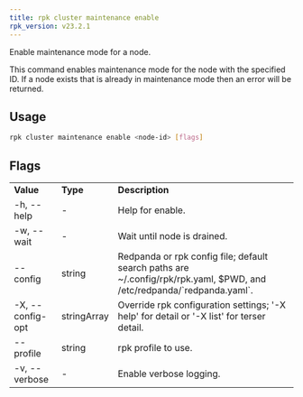 ```yaml
---
title: rpk cluster maintenance enable
rpk_version: v23.2.1
---
```


<head>
  <meta name="title" content="rpk cluster maintenance enable | Redpanda Docs" />
  <meta name="description" content="rpk cluster maintenance enable" />
  <link rel="canonical" href="https://docs.redpanda.com/docs/reference/rpk/rpk-cluster/rpk-cluster-maintenance-enable/" />
</head>

Enable maintenance mode for a node.

This command enables maintenance mode for the node with the specified ID. If a
node exists that is already in maintenance mode then an error will be returned.

## Usage

```bash
rpk cluster maintenance enable <node-id> [flags]
```

## Flags

<table>
  <tbody>
    <tr>
      <td>
        <strong>Value</strong>
      </td>
      <td>
        <strong>Type</strong>
      </td>
      <td>
        <strong>Description</strong>
      </td>
    </tr>
    <tr>
      <td>-h, --help</td>
      <td>-</td>
      <td>Help for enable.</td>
    </tr>
    <tr>
      <td>-w, --wait</td>
      <td>-</td>
      <td>Wait until node is drained.</td>
    </tr>
    <tr>
      <td>--config</td>
      <td>string</td>
      <td>
        Redpanda or rpk config file; default search paths are
        ~/.config/rpk/rpk.yaml, $PWD, and /etc/redpanda/`redpanda.yaml`.
      </td>
    </tr>
    <tr>
      <td>-X, --config-opt</td>
      <td>stringArray</td>
      <td>
        Override rpk configuration settings; '-X help' for detail or '-X list'
        for terser detail.
      </td>
    </tr>
    <tr>
      <td>--profile</td>
      <td>string</td>
      <td>rpk profile to use.</td>
    </tr>
    <tr>
      <td>-v, --verbose</td>
      <td>-</td>
      <td>Enable verbose logging.</td>
    </tr>
  </tbody>
</table>
